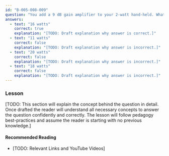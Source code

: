 ```yaml
---
id: "B-005-008-009"
question: "You add a 9 dB gain amplifier to your 2-watt hand-held. What is the power output of the combination?"
answers:
  - text: "16 watts"
    correct: true
    explanation: "[TODO: Draft explanation why answer is correct.]"
  - text: "11 watts"
    correct: false
    explanation: "[TODO: Draft explanation why answer is incorrect.]"
  - text: "20 watts"
    correct: false
    explanation: "[TODO: Draft explanation why answer is incorrect.]"
  - text: "18 watts"
    correct: false
    explanation: "[TODO: Draft explanation why answer is incorrect.]"
---
```


### Lesson

[TODO: This section will explain the concept behind the question in detail. Once drafted the reader will understand all necessary concepts to answer the question confidently and correctly. The lesson will follow pedagogy best-practices and assume the reader is starting with no previous knowledge.]

#### Recommended Reading

- [TODO: Relevant Links and YouTube Videos]
